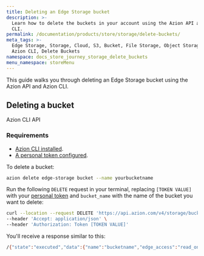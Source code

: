 ```yaml
---
title: Deleting an Edge Storage bucket
description: >-
  Learn how to delete the buckets in your account using the Azion API and Azion
  CLI.
permalink: /documentation/products/store/storage/delete-buckets/
meta_tags: >-
  Edge Storage, Storage, Cloud, S3, Bucket, File Storage, Object Storage, API,
  Azion CLI, Delete Buckets
namespace: docs_store_journey_storage_delete_buckets
menu_namespace: storeMenu
---
```



This guide walks you through deleting an Edge Storage bucket using the Azion API and Azion CLI. 

## Deleting a bucket

<Tabs client:visible>
    <Fragment slot="tab.cli">Azion CLI</Fragment>
    <Fragment slot="tab.api">API</Fragment>

<Fragment slot="panel.cli">

### Requirements 

- [Azion CLI installed](/en/documentation/products/azion-cli/overview/#installing-azion-cli). 
- [A personal token configured](/en/documentation/devtools/cli/globals/#token).

To delete a bucket: 

```bash 
azion delete edge-storage bucket --name yourbucketname
```

</Fragment>

<Fragment slot="panel.api">
 
Run the following `DELETE` request in your terminal, replacing `[TOKEN VALUE]` with your [personal token](/en/documentation/products/guides/personal-tokens/) and `bucket_name` with the name of the bucket you want to delete:

```bash
curl --location --request DELETE 'https://api.azion.com/v4/storage/buckets/bucket_name' \
--header 'Accept: application/json' \
--header 'Authorization: Token [TOKEN VALUE]'
```

You'll receive a response similar to this: 

```bash 
/{"state":"executed","data":{"name":"bucketname","edge_access":"read_only"}}% 
```
</Fragment>

</Tabs>

